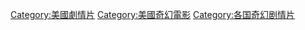 [[Category:美國劇情片|Category:美國劇情片]]
[[Category:美國奇幻電影|Category:美國奇幻電影]]
[[Category:各国奇幻剧情片|Category:各国奇幻剧情片]]
